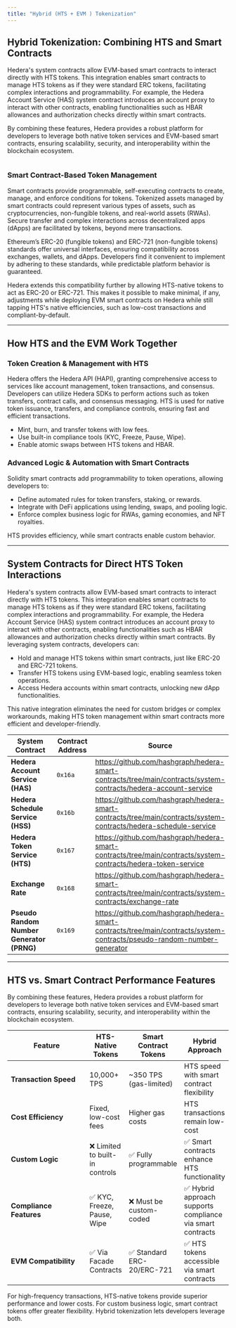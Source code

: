 ```yaml
---
title: "Hybrid (HTS + EVM ) Tokenization"
---
```


## **Hybrid Tokenization: Combining HTS and Smart Contracts**

Hedera's system contracts allow EVM-based smart contracts to interact directly with HTS tokens. This integration enables smart contracts to manage HTS tokens as if they were standard ERC tokens, facilitating complex interactions and programmability. For example, the Hedera Account Service (HAS) system contract introduces an account proxy to interact with other contracts, enabling functionalities such as HBAR allowances and authorization checks directly within smart contracts. ​

By combining these features, Hedera provides a robust platform for developers to leverage both native token services and EVM-based smart contracts, ensuring scalability, security, and interoperability within the blockchain ecosystem.

<Frame><img src="/images/tutorials/token/hybrid-tokenization-mindmap.png" alt="" /></Frame>

### Smart Contract-Based Token Management

Smart contracts provide programmable, self-executing contracts to create, manage, and enforce conditions for tokens. Tokenized assets managed by smart contracts could represent various types of assets, such as cryptocurrencies, non-fungible tokens, and real-world assets (RWAs). Secure transfer and complex interactions across decentralized apps (dApps) are facilitated by tokens, beyond mere transactions.

Ethereum’s ERC-20 (fungible tokens) and ERC-721 (non-fungible tokens) standards offer universal interfaces, ensuring compatibility across exchanges, wallets, and dApps. Developers find it convenient to implement by adhering to these standards, while predictable platform behavior is guaranteed.

Hedera extends this compatibility further by allowing HTS-native tokens to act as ERC-20 or ERC-721. This makes it possible to make minimal, if any, adjustments while deploying EVM smart contracts on Hedera while still tapping HTS's native efficiencies, such as low-cost transactions and compliant-by-default.

***

## How HTS and the EVM Work Together

### **Token Creation & Management with HTS**

Hedera offers the Hedera API (HAPI), granting comprehensive access to services like account management, token transactions, and consensus. Developers can utilize Hedera SDKs to perform actions such as token transfers, contract calls, and consensus messaging. HTS is used for native token issuance, transfers, and compliance controls, ensuring fast and efficient transactions.&#x20;

* Mint, burn, and transfer tokens with low fees.
* Use built-in compliance tools (KYC, Freeze, Pause, Wipe).
* Enable atomic swaps between HTS tokens and HBAR.

### **Advanced Logic & Automation with Smart Contracts**

Solidity smart contracts add programmability to token operations, allowing developers to:

* Define automated rules for token transfers, staking, or rewards.
* Integrate with DeFi applications using lending, swaps, and pooling logic.
* Enforce complex business logic for RWAs, gaming economies, and NFT royalties.

HTS provides efficiency, while smart contracts enable custom behavior.

***

## **System Contracts for Direct HTS Token Interactions**

Hedera's system contracts allow EVM-based smart contracts to interact directly with HTS tokens. This integration enables smart contracts to manage HTS tokens as if they were standard ERC tokens, facilitating complex interactions and programmability. For example, the Hedera Account Service (HAS) system contract introduces an account proxy to interact with other contracts, enabling functionalities such as HBAR allowances and authorization checks directly within smart contracts. By leveraging system contracts, developers can:

* Hold and manage HTS tokens within smart contracts, just like ERC-20 and ERC-721 tokens.
* Transfer HTS tokens using EVM-based logic, enabling seamless token operations.
* Access Hedera accounts within smart contracts, unlocking new dApp functionalities.

This native integration eliminates the need for custom bridges or complex workarounds, making HTS token management within smart contracts more efficient and developer-friendly.

<table><thead><tr><th width="256.88189697265625">System Contract</th><th width="136.23529052734375">Contract Address</th><th>Source</th></tr></thead><tbody><tr><td><strong>Hedera Account Service (HAS)</strong></td><td><code>0x16a</code></td><td><a href="https://github.com/hashgraph/hedera-smart-contracts/tree/main/contracts/system-contracts/hedera-account-service">https://github.com/hashgraph/hedera-smart-contracts/tree/main/contracts/system-contracts/hedera-account-service</a></td></tr><tr><td><strong>Hedera Schedule Service (HSS)</strong></td><td><code>0x16b</code></td><td><a href="https://github.com/hashgraph/hedera-smart-contracts/tree/main/contracts/system-contracts/hedera-schedule-service">https://github.com/hashgraph/hedera-smart-contracts/tree/main/contracts/system-contracts/hedera-schedule-service</a></td></tr><tr><td><strong>Hedera Token Service (HTS)</strong></td><td><code>0x167</code></td><td><a href="https://github.com/hashgraph/hedera-smart-contracts/tree/main/contracts/system-contracts/hedera-token-service">https://github.com/hashgraph/hedera-smart-contracts/tree/main/contracts/system-contracts/hedera-token-service</a></td></tr><tr><td><strong>Exchange Rate</strong></td><td><code>0x168</code></td><td><a href="https://github.com/hashgraph/hedera-smart-contracts/tree/main/contracts/system-contracts/exchange-rate">https://github.com/hashgraph/hedera-smart-contracts/tree/main/contracts/system-contracts/exchange-rate</a></td></tr><tr><td><strong>Pseudo Random Number Generator (PRNG)</strong></td><td><code>0x169</code></td><td><a href="https://github.com/hashgraph/hedera-smart-contracts/tree/main/contracts/system-contracts/pseudo-random-number-generator">https://github.com/hashgraph/hedera-smart-contracts/tree/main/contracts/system-contracts/pseudo-random-number-generator</a></td></tr></tbody></table>

***

## **HTS vs. Smart Contract Performance Features**

By combining these features, Hedera provides a robust platform for developers to leverage both native token services and EVM-based smart contracts, ensuring scalability, security, and interoperability within the blockchain ecosystem.​

<table><thead><tr><th width="178.572265625">Feature</th><th>HTS-Native Tokens</th><th>Smart Contract Tokens</th><th>Hybrid Approach</th></tr></thead><tbody><tr><td><strong>Transaction Speed</strong></td><td>10,000+ TPS</td><td>~350 TPS (gas-limited)</td><td>HTS speed with smart contract flexibility</td></tr><tr><td><strong>Cost Efficiency</strong></td><td>Fixed, low-cost fees</td><td>Higher gas costs</td><td>HTS transactions remain low-cost</td></tr><tr><td><strong>Custom Logic</strong></td><td>❌ Limited to built-in controls</td><td>✅ Fully programmable</td><td>✅ Smart contracts enhance HTS functionality</td></tr><tr><td><strong>Compliance Features</strong></td><td>✅ KYC, Freeze, Pause, Wipe</td><td>❌ Must be custom-coded</td><td>✅ Hybrid approach supports compliance via smart contracts</td></tr><tr><td><strong>EVM Compatibility</strong></td><td>✅ Via Facade Contracts</td><td>✅ Standard ERC-20/ERC-721</td><td>✅ HTS tokens accessible via smart contracts</td></tr></tbody></table>

For high-frequency transactions, HTS-native tokens provide superior performance and lower costs. For custom business logic, smart contract tokens offer greater flexibility. Hybrid tokenization lets developers leverage both.
